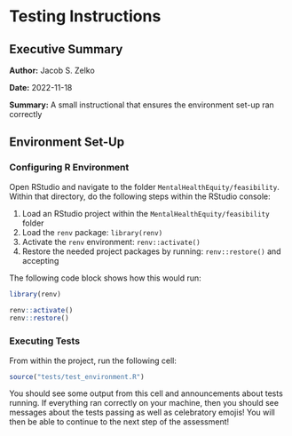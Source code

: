 # Testing Instructions

## Executive Summary 

**Author:** Jacob S. Zelko

**Date:** 2022-11-18

**Summary:** A small instructional that ensures the environment set-up ran correctly

## Environment Set-Up

### Configuring R Environment

Open RStudio and navigate to the folder `MentalHealthEquity/feasibility`.
Within that directory, do the following steps within the RStudio console: 

1. Load an RStudio project within the `MentalHealthEquity/feasibility` folder 
2. Load the `renv` package: `library(renv)` 
3. Activate the `renv` environment: `renv::activate()`
4. Restore the needed project packages by running: `renv::restore()` and accepting 

The following code block shows how this would run:

```r
library(renv)

renv::activate()
renv::restore()
```

### Executing Tests

From within the project, run the following cell:

```r
source("tests/test_environment.R")
```

You should see some output from this cell and announcements about tests running.
If everything ran correctly on your machine, then you should see messages about the tests passing as well as celebratory emojis!
You will then be able to continue to the next step of the assessment!

